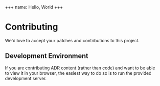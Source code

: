 +++
name: Hello, World
+++

# Contributing

We'd love to accept your patches and contributions to this project.

## Development Environment

If you are contributing ADR content (rather than code) and want to be able to view it in your browser, the easiest way
to do so is to run the provided development server.
